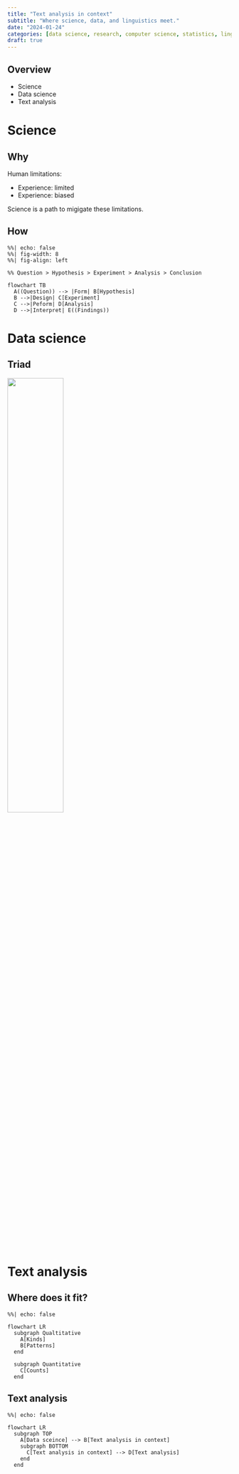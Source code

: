 ```yaml
---
title: "Text analysis in context"
subtitle: "Where science, data, and linguistics meet."
date: "2024-01-24"
categories: [data science, research, computer science, statistics, linguistics]
draft: true
---
```


## Overview

- Science
- Data science
- Text analysis

# Science

## Why

Human limitations:

- Experience: limited
- Experience: biased

Science is a path to migigate these limitations.


## How

```mermaid
%%| echo: false
%%| fig-width: 8
%%| fig-align: left

%% Question > Hypothesis > Experiment > Analysis > Conclusion

flowchart TB
  A((Question)) --> |Form| B[Hypothesis]
  B -->|Design| C[Experiment]
  C -->|Peform| D[Analysis]
  D -->|Interpret| E((Findings))
```

# Data science

## Triad

![](assets/images/day-03/ta-ds-venn.drawio.png){.absolute left=250 width="50%"}


# Text analysis

## Where does it fit?


```mermaid
%%| echo: false

flowchart LR
  subgraph Qualtitative
    A[Kinds]
    B[Patterns]
  end

  subgraph Quantitative
    C[Counts]
  end
```


## Text analysis
```mermaid
%%| echo: false

flowchart LR
  subgraph TOP
    A[Data sceince] --> B[Text analysis in context]
    subgraph BOTTOM
      C[Text analysis in context] --> D[Text analysis]
    end
  end
```

